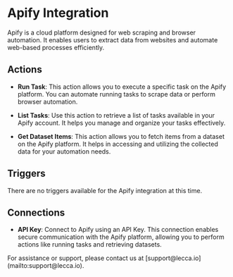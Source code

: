 
# Apify Integration

Apify is a cloud platform designed for web scraping and browser automation. It enables users to extract data from websites and automate web-based processes efficiently.

## Actions

- **Run Task**: This action allows you to execute a specific task on the Apify platform. You can automate running tasks to scrape data or perform browser automation.

- **List Tasks**: Use this action to retrieve a list of tasks available in your Apify account. It helps you manage and organize your tasks effectively.

- **Get Dataset Items**: This action allows you to fetch items from a dataset on the Apify platform. It helps in accessing and utilizing the collected data for your automation needs.

## Triggers

There are no triggers available for the Apify integration at this time.

## Connections

- **API Key**: Connect to Apify using an API Key. This connection enables secure communication with the Apify platform, allowing you to perform actions like running tasks and retrieving datasets.

<Callout type="info" emoji="👾">
  For assistance or support, please contact us at
  [support@lecca.io](mailto:support@lecca.io).
</Callout>
